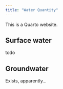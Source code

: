 ```yaml
---
title: "Water Quantity"
---
```

<script>
  window.addEventListener('resize', function () {
    const iframe = document.querySelector('iframe');
    iframe.style.height = window.innerHeight * 0.8 + 'px'; // 80% of the viewport height
  });
</script>

This is a Quarto website.

::: {.panel-tabset}

## Surface water
todo




## Groundwater
Exists, apparently...

:::